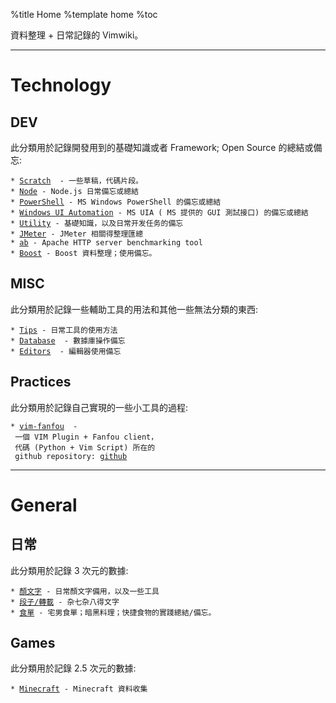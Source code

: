 %title Home
%template home
%toc

資料整理 + 日常記錄的 Vimwiki。

-----

= Technology =
== DEV ==
此分類用於記錄開發用到的基礎知識或者 Framework; Open Source 的總結或備忘:
 * [[dev/scratch|Scratch]]  - 一些草稿，代碼片段。
 * [[dev/node|Node]] - Node.js 日常備忘或總結
 * [[dev/ps1|PowerShell]] - MS Windows PowerShell 的備忘或總結 
 * [[dev/win-uia|Windows UI Automation]] - MS UIA ( MS 提供的 GUI 測試接口) 的備忘或總結
 * [[dev/util|Utility]] - 基礎知識，以及日常开发任务的備忘
 * [[dev/jmeter|JMeter]] - JMeter 相關得整理匯總
 * [[dev/ab|ab]] - Apache HTTP server benchmarking tool
 * [[dev/boost|Boost]] - Boost 資料整理；使用備忘。

== MISC ==
此分類用於記錄一些輔助工具的用法和其他一些無法分類的東西:
 * [[dev/tips|Tips]] - 日常工具的使用方法
 * [[dev/db|Database]]  - 數據庫操作備忘
 * [[dev/edit|Editors]]  - 編輯器使用備忘

== Practices ==
此分類用於記錄自己實現的一些小工具的過程:
 * [[dev/vim-fanfou|vim-fanfou]]  -
  一個 VIM Plugin + Fanfou client，
  代碼 (Python + Vim Script) 所在的
  github repository: [[https://github.com/xiongjia/vim-fanfou|github]]  

-----

= General =
== 日常 ==
此分類用於記錄 3 次元的數據:
 * [[general/emoticon|顏文字]] - 日常顏文字備用，以及一些工具
 * [[general/txt|段子/轉載]] - 杂七杂八得文字
 * [[general/food|食單]] - 宅男食單；暗黑料理；快捷食物的實踐總結/備忘。

== Games ==
此分類用於記錄 2.5 次元的數據:
 * [[game/minecraft|Minecraft]] - Minecraft 資料收集 

